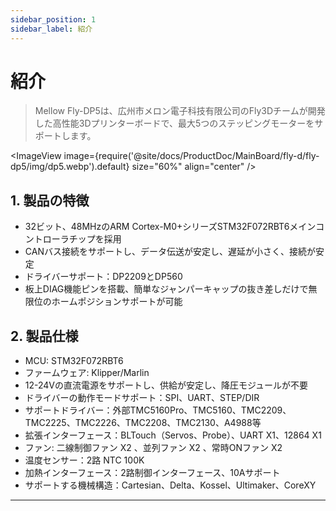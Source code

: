 ```yaml
---
sidebar_position: 1
sidebar_label: 紹介
---
```




# 紹介

> Mellow Fly-DP5は、広州市メロン電子科技有限公司のFly3Dチームが開発した高性能3Dプリンターボードで、最大5つのステッピングモーターをサポートします。


<ImageView image={require('@site/docs/ProductDoc/MainBoard/fly-d/fly-dp5/img/dp5.webp').default} size="60%" align="center" />

## **1. 製品の特徴**

* 32ビット、48MHzのARM Cortex-M0+シリーズSTM32F072RBT6メインコントローラチップを採用
* CANバス接続をサポートし、データ伝送が安定し、遅延が小さく、接続が安定
* ドライバーサポート：DP2209とDP560
* 板上DIAG機能ピンを搭載、簡単なジャンパーキャップの抜き差しだけで無限位のホームポジションサポートが可能

## 2. 製品仕様

* MCU: STM32F072RBT6
* ファームウェア: Klipper/Marlin
* 12-24Vの直流電源をサポートし、供給が安定し、降圧モジュールが不要
* ドライバーの動作モードサポート：SPI、UART、STEP/DIR
* サポートドライバー：外部TMC5160Pro、TMC5160、TMC2209、TMC2225、TMC2226、TMC2208、TMC2130、A4988等
* 拡張インターフェース：BLTouch（Servos、Probe）、UART X1、12864 X1
* ファン: 二線制御ファン X2 、並列ファン X2 、常時ONファン X2
* 温度センサー：2路 NTC 100K
* 加熱インターフェース：2路制御インターフェース、10Aサポート
* サポートする機械構造：Cartesian、Delta、Kossel、Ultimaker、CoreXY


----